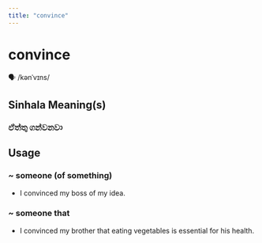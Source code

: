 ```yaml
---
title: "convince"
---
```


# convince

🗣️ /kənˈvɪns/

## Sinhala Meaning(s)

### ඒත්තු ගන්වනවා

## Usage

### ~ someone (of something)

- I convinced my boss of my idea.


### ~ someone that

- I convinced my brother that eating vegetables is essential for his health.

